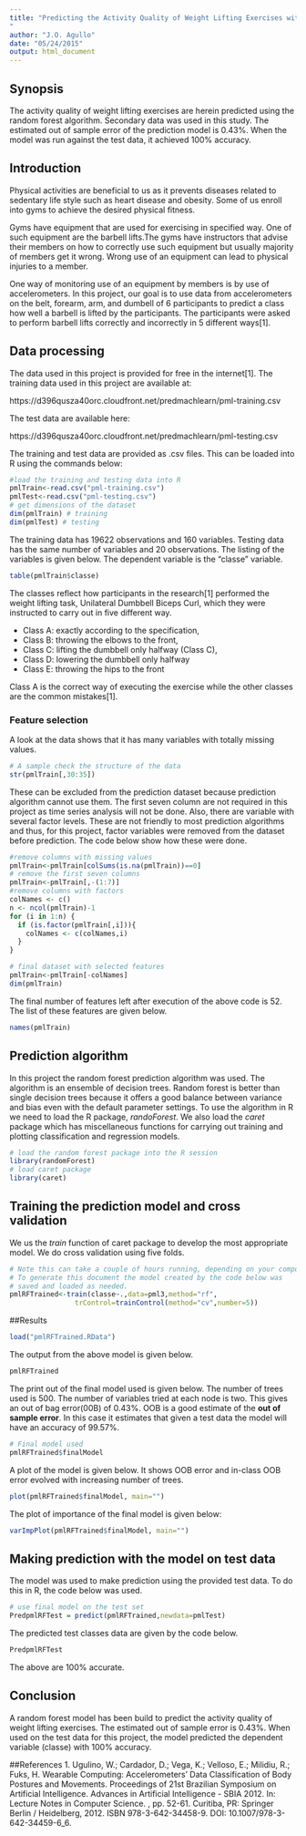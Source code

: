 ```yaml
---
title: "Predicting the Activity Quality of Weight Lifting Exercises with Random Forest
"
author: "J.O. Agullo"
date: "05/24/2015"
output: html_document
---
```

## Synopsis
The activity quality of weight lifting exercises are herein predicted using the random forest algorithm. Secondary data was used in this study. The estimated out of sample error of the prediction model is 0.43%. When the model was run against the test data, it achieved 100% accuracy.


## Introduction
Physical activities are beneficial to us as it prevents diseases related to sedentary life style such as heart disease and obesity. Some of us enroll into gyms to achieve the desired physical fitness.

Gyms have equipment that are used for exercising in specified way. One of such equipment are the barbell lifts.The gyms have instructors that advise their members on how to correctly use such equipment but usually majority of members get it wrong. Wrong use of an equipment can lead to physical injuries to a member. 

One way of monitoring use of an equipment by members is by use of accelerometers. In this project, our goal is to use data from accelerometers on the belt, forearm, arm, and dumbell of 6 participants to predict a class how well a barbell is lifted by the participants. The participants were asked to perform barbell lifts correctly and incorrectly in 5 different ways[1].

## Data processing
The data used in this project is provided for free in the internet[1]. The training data used in this project are available at: 

https://d396qusza40orc.cloudfront.net/predmachlearn/pml-training.csv

The test data are available here: 

https://d396qusza40orc.cloudfront.net/predmachlearn/pml-testing.csv

The training and test data are provided as .csv files. This can be loaded into R using the commands below:
```r

#load the training and testing data into R
pmlTrain<-read.csv("pml-training.csv")
pmlTest<-read.csv("pml-testing.csv")
# get dimensions of the dataset
dim(pmlTrain) # training
dim(pmlTest) # testing
```


The training data has 19622 observations and 160 variables. Testing data has the same number of variables and 20 observations. The listing of the variables is given below. The dependent variable is the "classe" variable.

```r
table(pmlTrain$classe)
```

The classes reflect how participants in the research[1] performed the weight lifting task, Unilateral Dumbbell Biceps Curl, which they were instructed to carry out in five different way.

* Class A: exactly according to the specification, 
* Class B: throwing the elbows to the front, 
* Class C: lifting the dumbbell only halfway (Class C), 
* Class D: lowering the dumbbell only halfway
* Class E: throwing the hips to the front

Class A is the correct way of executing the exercise while the other classes are the common mistakes[1].


### Feature selection

A look at the data shows that it has many variables with totally missing values. 

```r
# A sample check the structure of the data
str(pmlTrain[,30:35])
```
These can be excluded from the prediction dataset because prediction algorithm cannot use them. The first seven column are not required in this project as time series analysis  will not be done. Also, there are variable with several factor levels. These are not friendly to most prediction algorithms and thus, for this project, factor variables were removed from the dataset before prediction. The code below show how these were done.

```r
#remove columns with missing values
pmlTrain<-pmlTrain[colSums(is.na(pmlTrain))==0]
# remove the first seven columns
pmlTrain<-pmlTrain[,-(1:7)]
#remove columns with factors
colNames <- c()
n <- ncol(pmlTrain)-1
for (i in 1:n) {
  if (is.factor(pmlTrain[,i])){
    colNames <- c(colNames,i)
  }
}

# final dataset with selected features
pmlTrain<-pmlTrain[-colNames]
dim(pmlTrain)

```
The final number of features left after execution of the above code is 52. The list of these features are given below.

```r
names(pmlTrain)

```


## Prediction algorithm

In this project the random forest prediction algorithm was used. The algorithm is an ensemble of decision trees. Random forest is better than single decision trees because it offers a good balance between variance and bias even with the default parameter settings. To use the algorithm in R we need to load the R package, *randoForest*. We also load the *caret* package which has miscellaneous functions for carrying out training and plotting classification and regression models.

```r
# load the random forest package into the R session
library(randomForest)
# load caret package
library(caret)
```
## Training the prediction model and cross validation

We us the *train* function of caret package to develop the most appropriate model. We do cross validation using five folds.
```r
# Note this can take a couple of hours running, depending on your computer.
# To generate this document the model created by the code below was 
# saved and loaded as needed.
pmlRFTrained<-train(classe~.,data=pml3,method="rf",
                trControl=trainControl(method="cv",number=5))

```
##Results
```r
load("pmlRFTrained.RData")

```


The output from the above model is given below. 

```r
pmlRFTrained
```


The print out of the final model used is given below. The number of trees used is 500. The number of variables tried at each node is two. This gives an out of bag error(00B) of 0.43%. OOB is a good estimate of the **out of sample error**. In this case it estimates that given a test data the model will have an accuracy of 99.57%.

```r
# Final model used
pmlRFTrained$finalModel
```

A plot of the model is given below. It shows  OOB error and in-class OOB error evolved with increasing number of trees. 

```r
plot(pmlRFTrained$finalModel, main="")
```

The plot of importance of the final model is given below:

```r
varImpPlot(pmlRFTrained$finalModel, main="")
```


## Making prediction with the model on test data

The model was used to make prediction using the provided test data. To do this in R, the code below was used.
```r
# use final model on the test set
PredpmlRFTest = predict(pmlRFTrained,newdata=pmlTest)
```
The predicted test classes data are given by the code below.

```r
PredpmlRFTest
```
The above are 100% accurate.

## Conclusion
A random forest model has been build to predict the activity quality of weight lifting exercises. The estimated out of sample error is 0.43%. When used on the test data for this project, the model predicted the dependent variable (classe) with 100% accuracy.

##References
1. Ugulino, W.; Cardador, D.; Vega, K.; Velloso, E.; Milidiu, R.; Fuks, H. Wearable Computing: Accelerometers' Data Classification of Body Postures and Movements. Proceedings of 21st Brazilian Symposium on Artificial Intelligence. Advances in Artificial Intelligence - SBIA 2012. In: Lecture Notes in Computer Science. , pp. 52-61. Curitiba, PR: Springer Berlin / Heidelberg, 2012. ISBN 978-3-642-34458-9. DOI: 10.1007/978-3-642-34459-6_6.


